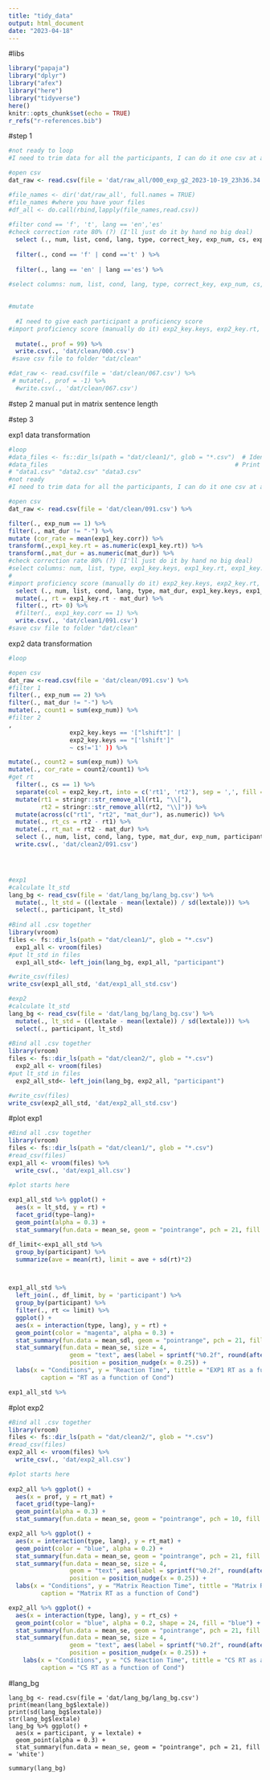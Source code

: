 ```yaml
---
title: "tidy_data"
output: html_document
date: "2023-04-18"
---
```

#libs
```r
library("papaja")
library("dplyr")
library("afex")
library("here")
library("tidyverse")
here()
knitr::opts_chunk$set(echo = TRUE)
r_refs("r-references.bib")
```

#step 1
```r
#not ready to loop
#I need to trim data for all the participants, I can do it one csv at a time now.

#open csv
dat_raw <- read.csv(file = 'dat/raw_all/000_exp_g2_2023-10-19_23h36.34.636 copy.csv') %>% 

#file_names <- dir('dat/raw_all', full.names = TRUE)
#file_names #where you have your files
#df_all <- do.call(rbind,lapply(file_names,read.csv))
  
#filter cond == 'f', 't', lang == 'en','es'
#check correction rate 80% (?) (I'll just do it by hand no big deal)
  select (., num, list, cond, lang, type, correct_key, exp_num, cs, exp1_key.keys, exp1_key.rt, exp1_key.corr, exp2_key.keys, exp2_key.rt, participant, group = expName) %>% 
  
  filter(., cond == 'f' | cond =='t' ) %>%
  
  filter(., lang == 'en' | lang =='es') %>% 

#select columns: num, list, cond, lang, type, correct_key, exp_num, cs, exp1_key.keys, exp1_key.rt, exp1_key.corr, exp2_key.keys, exp2_key.rt participant, expName(rename to "group"), 
  
  
#mutate 
  
  #I need to give each participant a proficiency score 
#import proficiency score (manually do it) exp2_key.keys, exp2_key.rt,
  
  mutate(., prof = 99) %>% 
  write.csv(., 'dat/clean/000.csv')
 #save csv file to folder "dat/clean"

#dat_raw <- read.csv(file = 'dat/clean/067.csv') %>%
 # mutate(., prof = -1) %>%
  #write.csv(., 'dat/clean/067.csv')


```

#step 2
manual put in matrix sentence length

#step 3

exp1 data transformation
```r
#loop
#data_files <- fs::dir_ls(path = "dat/clean1/", glob = "*.csv")  # Identify file names
#data_files                                                    # Print file names
# "data1.csv" "data2.csv" "data3.csv"
#not ready 
#I need to trim data for all the participants, I can do it one csv at a time now.

#open csv
dat_raw <- read.csv(file = 'dat/clean/091.csv') %>% 

filter(., exp_num == 1) %>% 
filter(., mat_dur != "-") %>%  
mutate (cor_rate = mean(exp1_key.corr)) %>% 
transform(.,exp1_key.rt = as.numeric(exp1_key.rt)) %>% 
transform(.,mat_dur = as.numeric(mat_dur)) %>% 
#check correction rate 80% (?) (I'll just do it by hand no big deal)
#select columns: num, list, type, exp1_key.keys, exp1_key.rt, exp1_key.corr, participant, expName(rename to "group"), 
#
#import proficiency score (manually do it) exp2_key.keys, exp2_key.rt,
  select (., num, list, cond, lang, type, mat_dur, exp1_key.keys, exp1_key.rt, exp1_key.corr, cor_rate, participant, group, prof)      %>% 
  mutate(., rt = exp1_key.rt - mat_dur) %>% 
  filter(., rt> 0) %>% 
  #filter(., exp1_key.corr == 1) %>% 
  write.csv(., 'dat/clean1/091.csv')
#save csv file to folder "dat/clean"


```
exp2 data transformation
```r
#loop

#open csv
dat_raw <-read.csv(file = 'dat/clean/091.csv') %>% 
#filter 1
filter(., exp_num == 2) %>% 
filter(., mat_dur != "-") %>% 
mutate(., count1 = sum(exp_num)) %>% 
#filter 2
,
                 exp2_key.keys == '["lshift"]' |
                 exp2_key.keys == "['lshift']"
                 ~ cs!='1' )) %>% 

mutate(., count2 = sum(exp_num)) %>% 
mutate(., cor_rate = count2/count1) %>%
#get rt
  filter(., cs == 1) %>% 
  separate(col = exp2_key.rt, into = c('rt1', 'rt2'), sep = ',', fill = "right") %>% 
  mutate(rt1 = stringr::str_remove_all(rt1, "\\["), 
         rt2 = stringr::str_remove_all(rt2, "\\]")) %>% 
  mutate(across(c("rt1", "rt2", "mat_dur"), as.numeric)) %>% 
  mutate(., rt_cs = rt2 - rt1) %>%  
  mutate(., rt_mat = rt2 - mat_dur) %>% 
  select (., num, list, cond, lang, type, mat_dur, exp_num, participant, group, prof, cor_rate, rt_cs, rt_mat)      %>% 
  write.csv(., 'dat/clean2/091.csv')





```

```r
#exp1
#calculate lt_std
lang_bg <- read_csv(file = 'dat/lang_bg/lang_bg.csv') %>% 
  mutate(., lt_std = ((lextale - mean(lextale)) / sd(lextale))) %>% 
  select(., participant, lt_std)
  
#Bind all .csv together
library(vroom)
files <- fs::dir_ls(path = "dat/clean1/", glob = "*.csv")
  exp1_all <- vroom(files)
#put lt_std in files
  exp1_all_std<- left_join(lang_bg, exp1_all, "participant")

#write_csv(files)
write_csv(exp1_all_std, 'dat/exp1_all_std.csv')

#exp2
#calculate lt_std
lang_bg <- read_csv(file = 'dat/lang_bg/lang_bg.csv') %>% 
  mutate(., lt_std = ((lextale - mean(lextale)) / sd(lextale))) %>% 
  select(., participant, lt_std)
  
#Bind all .csv together
library(vroom)
files <- fs::dir_ls(path = "dat/clean2/", glob = "*.csv")
  exp2_all <- vroom(files)
#put lt_std in files
  exp2_all_std<- left_join(lang_bg, exp2_all, "participant")

#write_csv(files)
write_csv(exp2_all_std, 'dat/exp2_all_std.csv')
```


#plot exp1
```r
#Bind all .csv together
library(vroom)
files <- fs::dir_ls(path = "dat/clean1/", glob = "*.csv")
#read_csv(files)
exp1_all <- vroom(files) %>% 
  write_csv(., 'dat/exp1_all.csv')

#plot starts here
  
exp1_all_std %>% ggplot() +
  aes(x = lt_std, y = rt) +
  facet_grid(type~lang)+
  geom_point(alpha = 0.3) +
  stat_summary(fun.data = mean_se, geom = "pointrange", pch = 21, fill = 'white')

df_limit<-exp1_all_std %>% 
  group_by(participant) %>% 
  summarize(ave = mean(rt), limit = ave + sd(rt)*2)



exp1_all_std %>% 
  left_join(., df_limit, by = 'participant') %>%
  group_by(participant) %>% 
  filter(., rt <= limit) %>% 
  ggplot() +
  aes(x = interaction(type, lang), y = rt) +
  geom_point(color = "magenta", alpha = 0.3) +
  stat_summary(fun.data = mean_sdl, geom = "pointrange", pch = 21, fill = 'white') +
  stat_summary(fun.data = mean_se, size = 4,
                 geom = "text", aes(label = sprintf("%0.2f", round(after_stat(y), digits = 2))),
                 position = position_nudge(x = 0.25)) +
  labs(x = "Conditions", y = "Reaction Time", tittle = "EXP1 RT as a function of Cond",
         caption = "RT as a function of Cond") 

exp1_all_std %>% 

```

#plot exp2
```r
#Bind all .csv together
library(vroom)
files <- fs::dir_ls(path = "dat/clean2/", glob = "*.csv")
#read_csv(files)
exp2_all <- vroom(files) %>% 
  write_csv(., 'dat/exp2_all.csv')

#plot starts here
  
exp2_all %>% ggplot() +
  aes(x = prof, y = rt_mat) +
  facet_grid(type~lang)+
  geom_point(alpha = 0.3) +
  stat_summary(fun.data = mean_se, geom = "pointrange", pch = 10, fill = 'white')

exp2_all %>% ggplot() +
  aes(x = interaction(type, lang), y = rt_mat) +
  geom_point(color = "blue", alpha = 0.2) +
  stat_summary(fun.data = mean_se, geom = "pointrange", pch = 21, fill = 'white') +
  stat_summary(fun.data = mean_se, size = 4,
                 geom = "text", aes(label = sprintf("%0.2f", round(after_stat(y), digits = 2))),
                 position = position_nudge(x = 0.25)) +
  labs(x = "Conditions", y = "Matrix Reaction Time", tittle = "Matrix RT as a function of Cond",
         caption = "Matrix RT as a function of Cond") 

exp2_all %>% ggplot() +
  aes(x = interaction(type, lang), y = rt_cs) +
  geom_point(color = "blue", alpha = 0.2, shape = 24, fill = "blue") +
  stat_summary(fun.data = mean_se, geom = "pointrange", pch = 21, fill = 'white') +
  stat_summary(fun.data = mean_se, size = 4,
                 geom = "text", aes(label = sprintf("%0.2f", round(after_stat(y), digits = 2))),
                 position = position_nudge(x = 0.25)) +
    labs(x = "Conditions", y = "CS Reaction Time", tittle = "CS RT as a function of Cond",
         caption = "CS RT as a function of Cond") 

```


#lang_bg
```lang_bg
lang_bg <- read.csv(file = 'dat/lang_bg/lang_bg.csv')
print(mean(lang_bg$lextale))
print(sd(lang_bg$lextale))
str(lang_bg$lextale)
lang_bg %>% ggplot() +
  aes(x = participant, y = lextale) +
  geom_point(alpha = 0.3) +
  stat_summary(fun.data = mean_se, geom = "pointrange", pch = 21, fill = 'white')

summary(lang_bg)
```